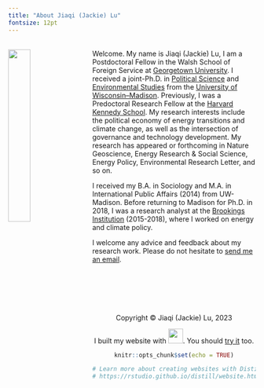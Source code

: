 ```yaml
---
title: "About Jiaqi (Jackie) Lu"
fontsize: 12pt
---
```

<br>
<img src="jlu.jpg" style="width:30%; margin-right: 20px" align="left">
Welcome. My name is Jiaqi (Jackie) Lu, I am a Postdoctoral Fellow in the Walsh School of Foreign Service at [Georgetown University](https://global.georgetown.edu/georgetown_units/edmund-a-walsh-school-of-foreign-service). I received a joint-Ph.D. in [Political Science](https://polisci.wisc.edu/) and [Environmental Studies](https://nelson.wisc.edu/) from the [University of Wisconsin–Madison](https://www.wisc.edu/). Previously, I was a Predoctoral Research Fellow at the [Harvard Kennedy School](https://www.belfercenter.org/). My research interests include the political economy of energy transitions and climate change, as well as the intersection of governance and technology development. My research has appeared or forthcoming in Nature Geoscience, Energy Research & Social Science, Energy Policy, Environmental Research Letter, and so on. 

I received my B.A. in Sociology and M.A. in International Public Affairs (2014) from UW-Madison. Before returning to Madison for Ph.D. in 2018, I was a research analyst at the [Brookings Institution](https://www.brookings.edu/) (2015-2018), where I worked on energy and climate policy. 

I welcome any advice and feedback about my research work. Please do not hesitate to [send me an email](mailto:jl3100@georgetown.edu).
<br>
<br>
<br>
<br>
<br>
<br>
<br>
<center> Copyright © Jiaqi (Jackie) Lu, 2023
<center>  I built my website with <img src="images/rstudio-logo.png" width="30">. You should [try it](https://rmarkdown.rstudio.com/) too.
```r
knitr::opts_chunk$set(echo = TRUE)

# Learn more about creating websites with Distill at:
# https://rstudio.github.io/distill/website.html

```
